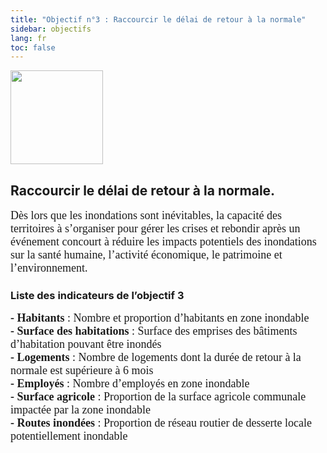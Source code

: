 ```yaml
---
title: "Objectif n°3 : Raccourcir le délai de retour à la normale"
sidebar: objectifs
lang: fr
toc: false
---
```


<img src="Images/Objectif3.png" height="150px" width="148px" align="center" style="float:center; margin-right:1000px;"/>

## Raccourcir le délai de retour à la normale.

<p align="justify">

<font size="4.5px" face="calibri"> Dès lors que les inondations sont inévitables, la capacité des territoires à s'organiser pour gérer les crises et rebondir après un événement concourt à réduire les impacts potentiels des inondations sur la santé humaine, l'activité économique, le patrimoine et l'environnement. </font>

</p>

<h3>Liste des indicateurs de l'objectif 3</h3>

<p align="justify">

<font size="4.5px" face="calibri"> <b>- Habitants</b> : Nombre et proportion d’habitants en zone inondable <br/> <b>- Surface des habitations</b> : Surface des emprises des bâtiments d’habitation pouvant être inondés <br/> <b>- Logements</b> : Nombre de logements dont la durée de retour à la normale est supérieure à 6 mois <br/> <b>- Employés </b> : Nombre d’employés en zone inondable <br/> <b>- Surface agricole</b> : Proportion de la surface agricole communale impactée par la zone inondable <br/> <b>- Routes inondées</b> : Proportion de réseau routier de desserte locale potentiellement inondable <br/>

</font>

</p>
